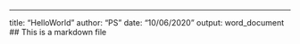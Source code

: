 ---
title: "HelloWorld"
author: "PS"
date: "10/06/2020"
output: word_document
## This is a markdown file